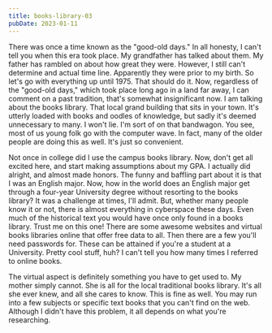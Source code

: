 ```yaml
---
title: books-library-03
pubDate: 2023-01-11
---
```


There was once a time known as the "good-old days." In all honesty, I can't tell you when this era took place. My grandfather has talked about them. My father has rambled on about how great they were. However, I still can't determine and actual time line. Apparently they were prior to my birth. So let's go with everything up until 1975. That should do it. Now, regardless of the "good-old days," which took place long ago in a land far away, I can comment on a past tradition, that's somewhat insignificant now. I am talking about the books library. That local grand building that sits in your town. It's utterly loaded with books and oodles of knowledge, but sadly it's deemed unnecessary to many. I won't lie. I'm sort of on that bandwagon. You see, most of us young folk go with the computer wave. In fact, many of the older people are doing this as well. It's just so convenient. 

Not once in college did I use the campus books library. Now, don't get all excited here, and start making assumptions about my GPA. I actually did alright, and almost made honors. The funny and baffling part about it is that I was an English major. Now, how in the world does an English major get through a four-year University degree without resorting to the books library? It was a challenge at times, I'll admit. But, whether many people know it or not, there is almost everything in cyberspace these days. Even much of the historical text you would have once only found in a books library. Trust me on this one! There are some awesome websites and virtual books libraries online that offer free data to all. Then there are a few you'll need passwords for. These can be attained if you're a student at a University. Pretty cool stuff, huh? I can't tell you how many times I referred to online books. 

The virtual aspect is definitely something you have to get used to. My mother simply cannot. She is all for the local traditional books library. It's all she ever knew, and all she cares to know. This is fine as well. You may run into a few subjects or specific text books that you can't find on the web. Although I didn't have this problem, it all depends on what you're researching.